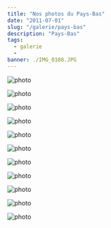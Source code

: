 ```yaml
---
title: "Nos photos du Pays-Bas"
date: "2011-07-01"
slug: "/galerie/pays-bas"
description: "Pays-Bas"
tags:
  - galerie
  -
banner: ./IMG_0108.JPG
---
```


![photo](./IMG_0076.JPG)

<div class="img-caption"></div>

![photo](./IMG_0077.JPG)

<div class="img-caption"></div>

![photo](./IMG_0085.JPG)

<div class="img-caption"></div>

![photo](./IMG_0087.JPG)

<div class="img-caption"></div>

![photo](./IMG_0089.JPG)

<div class="img-caption"></div>

![photo](./IMG_0090.JPG)

<div class="img-caption"></div>

![photo](./IMG_0091.JPG)

<div class="img-caption"></div>

![photo](./IMG_0092.JPG)

<div class="img-caption"></div>

![photo](./IMG_0102.JPG)

<div class="img-caption"></div>

![photo](./IMG_0103.JPG)

<div class="img-caption"></div>

![photo](./IMG_0108.JPG)

<div class="img-caption"></div>
